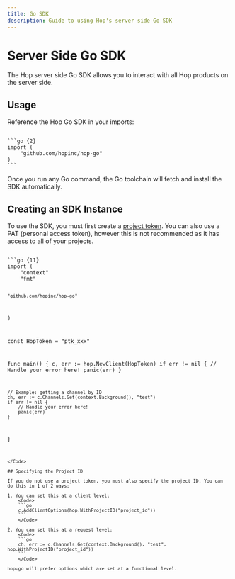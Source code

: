 ```yaml
---
title: Go SDK
description: Guide to using Hop's server side Go SDK
---
```



# Server Side Go SDK

The Hop server side Go SDK allows you to interact with all Hop products on the server side.

## Usage

Reference the Hop Go SDK in your imports:

<Code>
```go {2}
import (
	"github.com/hopinc/hop-go"
)
```
</Code>

Once you run any Go command, the Go toolchain will fetch and install the SDK automatically.

## Creating an SDK Instance

To use the SDK, you must first create a [project token](/reference/project_tokens). You can also use a PAT (personal access token), however this is not recommended as it has access to all of your projects.

<Code>
```go {11}
import (
	"context"
	"fmt"

    "github.com/hopinc/hop-go"
)

const HopToken = "ptk_xxx"

func main() {
	c, err := hop.NewClient(HopToken)
	if err != nil {
		// Handle your error here!
		panic(err)
	}

    // Example: getting a channel by ID
    ch, err := c.Channels.Get(context.Background(), "test")
    if err != nil {
    	// Handle your error here!
    	panic(err)
    }
}
```
</Code>

## Specifying the Project ID

If you do not use a project token, you must also specify the project ID. You can do this in 1 of 2 ways:

1. You can set this at a client level:
	<Code>
	```go
	c.AddClientOptions(hop.WithProjectID("project_id"))
	```
	</Code>

2. You can set this at a request level:
	<Code>
	```go
	ch, err := c.Channels.Get(context.Background(), "test", hop.WithProjectID("project_id"))
	```
	</Code>

hop-go will prefer options which are set at a functional level.